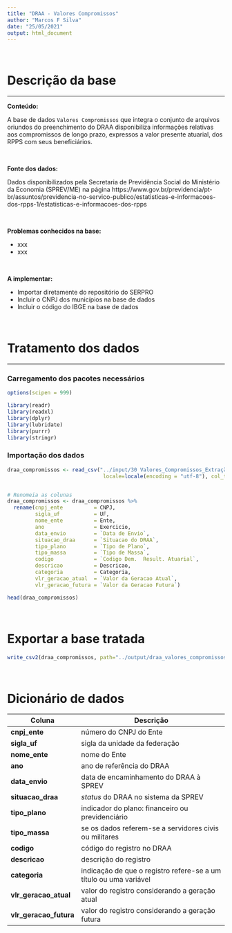 ```yaml
---
title: "DRAA - Valores Compromissos"
author: "Marcos F Silva"
date: "25/05/2021"
output: html_document
---
```


</br>

# Descrição da base

----

**Conteúdo:** 

A base de dados `Valores Compromissos` que integra o conjunto de arquivos oriundos do preenchimento do DRAA disponibiliza informações relativas aos compromissos de longo prazo, expressos a valor presente atuarial, dos RPPS com seus beneficiários.

</br>

**Fonte dos dados:** 

Dados disponibilizados pela Secretaria de Previdência Social do Ministério  da Economia (SPREV/ME) na página https://www.gov.br/previdencia/pt-br/assuntos/previdencia-no-servico-publico/estatisticas-e-informacoes-dos-rpps-1/estatisticas-e-informacoes-dos-rpps

</br>

**Problemas conhecidos na base:** 

* xxx       
* xxx       

</br>

**A implementar:**

* Importar diretamente do repositório do SERPRO    
* Incluir o CNPJ dos municípios na base de dados    
* Incluir o código do IBGE na base de dados   

</br>



# Tratamento dos dados

----

### Carregamento dos pacotes necessários



```r
options(scipen = 999)

library(readr)
library(readxl)
library(dplyr)
library(lubridate)
library(purrr)
library(stringr)

```


### Importação dos dados

```r
draa_compromissos <- read_csv("../input/30 Valores_Compromissos_Extração_Em__2021-03-05T14_48_49.csv",
                               locale=locale(encoding = "utf-8"), col_type=cols())


# Renomeia as colunas
draa_compromissos <- draa_compromissos %>% 
  rename(cnpj_ente          = CNPJ,
         sigla_uf           = UF,
         nome_ente          = Ente,
         ano                = Exercicio,
         data_envio         = `Data de Envio`,
         situacao_draa      = `Situacao do DRAA`,
         tipo_plano         = `Tipo de Plano`,
         tipo_massa         = `Tipo de Massa`,
         codigo             = `Codigo Dem.  Result. Atuarial`,
         descricao          = Descricao,
         categoria          = Categoria,
         vlr_geracao_atual  = `Valor da Geracao Atual`,
         vlr_geracao_futura = `Valor da Geracao Futura`)

head(draa_compromissos)
```


</br>

# Exportar a base tratada

```r
write_csv2(draa_compromissos, path="../output/draa_valores_compromissos.csv")
```


</br>

# **Dicionário de dados**


Coluna    | Descrição   
----------|------------------------------------------------------------------
**cnpj_ente** | número do CNPJ do Ente   
**sigla_uf** | sigla da unidade da federação   
**nome_ente** | nome do Ente   
**ano** | ano de referência do DRAA
**data_envio** | data de encaminhamento do DRAA à SPREV
**situacao_draa** | _status_ do DRAA no sistema da SPREV
**tipo_plano** | indicador do plano: financeiro ou previdenciário
**tipo_massa** | se os dados referem-se a servidores civis ou militares
**codigo** | código do registro no DRAA   
**descricao** | descrição do registro   
**categoria** | indicação de que o registro refere-se a um título ou uma variável   
**vlr_geracao_atual** | valor do registro considerando a geração atual   
**vlr_geracao_futura** | valor do registro considerando a geração futura   






